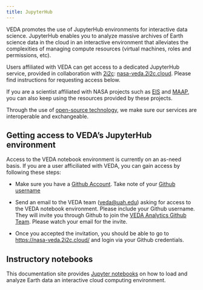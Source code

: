 ```yaml
---
title: JupyterHub
---
```


VEDA promotes the use of JupyterHub environments for interactive data science. JupyterHub enables you to analyze massive archives of Earth science data in the cloud in an interactive environment that alleviates the complexities of managing compute resources (virtual machines, roles and permissions, etc).

Users affiliated with VEDA can get access to a dedicated JupyterHub service, provided in collaboration with [2i2c](https://2i2c.org/): [nasa-veda.2i2c.cloud](https://nasa-veda.2i2c.cloud/). Please find instructions for requesting access below.

If you are a scientist affiliated with NASA projects such as [EIS](https://eis.smce.nasa.gov/about.html) and [MAAP](https://ops.maap-project.org), you can also keep using the resources provided by these projects.

Through the use of [open-source technology](https://www.earthdata.nasa.gov/dashboard/about), we make sure our services are interoperable and exchangeable.


## Getting access to VEDA's JupyterHub environment

Access to the VEDA notebook environment is currently on an as-need basis. If you are a user afficiliated with VEDA, you can gain access by following these steps:

* Make sure you have a [Github Account](https://docs.github.com/en/get-started/signing-up-for-github/signing-up-for-a-new-github-account). Take note of your [Github username](https://docs.github.com/en/account-and-profile/setting-up-and-managing-your-personal-account-on-github/managing-email-preferences/remembering-your-github-username-or-email)

* Send an email to the VEDA team ([veda@uah.edu](mailto:veda@uah.edu)) asking for access to the VEDA notebook environment. Please include your Github username. They will invite you through Github to join the [VEDA Analytics Github Team](https://github.com/veda-analytics-access/). Please watch your email for the invite.

* Once you accepted the invitation, you should be able to go to [https://nasa-veda.2i2c.cloud/](https://nasa-veda.2i2c.cloud/) and login via your Github credentials.


## Instructory notebooks

This documentation site provides [Jupyter notebooks](../notebooks/index.qmd) on how to load and analyze Earth data an interactive cloud computing environment.